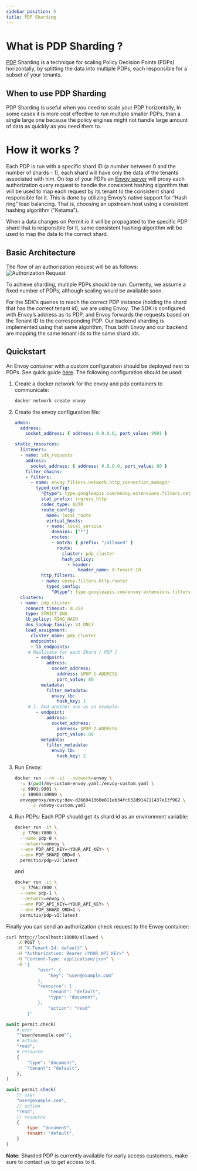 ```yaml
---
sidebar_position: 5
title: PDP Sharding
---
```


# What is PDP Sharding ?

[PDP](/concepts/pdp) Sharding is a technique for scaling Policy Decision Points (PDPs) horizontally,
by splitting the data into multiple PDPs, each responsible for a subset of your tenants.

## When to use PDP Sharding

PDP Sharding is useful when you need to scale your PDP horizontally,
In some cases it is more cost effective to run multiple smaller PDPs, than a single large one because the policy engines
might not handle large amount of data as quickly as you need them to.

# How it works ?

Each PDP is run with a specific shard ID (a number between 0 and the number of shards - 1),
each shard will have only the data of the tenants associated with him.
On top of your PDPs an [Envoy server](https://www.envoyproxy.io/docs/envoy/latest/) will proxy each authorization query request to handle the consistent hashing algorithm
that will be used to map each request by its tenant to the consistent shard responsible for it.
This is done by utilizing Envoy’s native support for “Hash ring” load balancing.
That is, choosing an upstream host using a consistent hashing algorithm (“Ketama”).

When a data changes on Permit.io it will be propagated to the specific PDP shard that is responsible for it,
same consistent hashing algorithm will be used to map the data to the correct shard.


## Basic Architecture

The flow of an authorization request will be as follows:
![Authorization Request](/img/diagrams/sharded-pdps-diagram.svg)


To achieve sharding, multiple PDPs should be run.
Currently, we assume a fixed number of PDPs, although scaling would be available soon.

For the SDK’s queries to reach the correct PDP instance (holding the shard that has the correct tenant id), we are using Envoy.
The SDK is configured with Envoy’s address as its PDP, and Envoy forwards the requests based on the Tenant ID to the corresponding PDP.
Our backend sharding is implemented using that same algorithm, Thus both Envoy and our backend are mapping the same tenant ids to the same shard ids.


## Quickstart

An Envoy container with a custom configuration should be deployed next to PDPs.
See quick guide [here](https://www.envoyproxy.io/docs/envoy/latest/start/quick-start/run-envoy#override-the-default-configuration).
The following configuration should be used:

1. Create a docker network for the envoy and pdp containers to communicate:
    ```sh
    docker network create envoy
    ```
2. Create the envoy configuration file:
    ```yaml
    admin:
      address:
        socket_address: { address: 0.0.0.0, port_value: 9901 }

    static_resources:
      listeners:
      - name: sdk_requests
        address:
          socket_address: { address: 0.0.0.0, port_value: 80 }
        filter_chains:
        - filters:
          - name: envoy.filters.network.http_connection_manager
            typed_config:
              "@type": type.googleapis.com/envoy.extensions.filters.network.http_connection_manager.v3.HttpConnectionManager
              stat_prefix: ingress_http
              codec_type: AUTO
              route_config:
                name: local_route
                virtual_hosts:
                - name: local_service
                  domains: ["*"]
                  routes:
                  - match: { prefix: "/allowed" }
                    route:
                      cluster: pdp_cluster
                      hash_policy:
                        - header:
                            header_name: X-Tenant-Id
              http_filters:
              - name: envoy.filters.http.router
                typed_config:
                  "@type": type.googleapis.com/envoy.extensions.filters.http.router.v3.Router
      clusters:
      - name: pdp_cluster
        connect_timeout: 0.25s
        type: STRICT_DNS
        lb_policy: RING_HASH
        dns_lookup_family: V4_ONLY
        load_assignment:
          cluster_name: pdp_cluster
          endpoints:
          - lb_endpoints:
         # Replicate for each Shard / PDP {
            - endpoint:
                address:
                  socket_address:
                    address: $PDP-1-ADDRESS
                    port_value: 80
              metadata:
                filter_metadata:
                  envoy.lb:
                    hash_key: 1
         # }. And another one as an example:
            - endpoint:
                address:
                  socket_address:
                    address: $PDP-2-ADDRESS
                    port_value: 80
              metadata:
                filter_metadata:
                  envoy.lb:
                    hash_key: 2
    ```
3. Run Envoy:
    ```sh
   docker run --rm -it --network=envoy \
      -v $(pwd)/my-custom-envoy.yaml:/envoy-custom.yaml \
      -p 9901:9901 \
      -p 10000:10000 \
      envoyproxy/envoy:dev-d266941360e811eb34fc632d914211437e13f962 \
          -c /envoy-custom.yaml
    ```
4. Run PDPs:
    Each PDP should get its shard id as an environment variable:
    ```sh
    docker run -it \
      -p 7766:7000 \
      --name pdp-0 \
      --network=envoy \
      --env PDP_API_KEY=<YOUR_API_KEY> \
      --env PDP_SHARD_ORD=0 \
      permitio/pdp-v2:latest
    ```
    and
    ```sh
    docker run -it \
      -p 7766:7000 \
      --name pdp-1 \
      --network=envoy \
      --env PDP_API_KEY=<YOUR_API_KEY> \
      --env PDP_SHARD_ORD=1 \
      permitio/pdp-v2:latest
   ```

Finally you can send an authorization check request to the Envoy container:

<Tabs groupId="language">
<TabItem value="curl" label="cURL">

```bash
curl http://localhost:10000/allowed \
    -X POST \
    -H "X-Tenant-Id: default" \
    -H "Authorization: Bearer <YOUR_API_KEY>" \
    -H "Content-Type: application/json" \
    -d '{
            "user": {
                "key": "user@example.com"
            },
            "resource": {
                "tenant": "default",
                "type": "document",
            },
                "action": "read"
        }'
```
</TabItem>
<TabItem value="python" label="Python">

```python
await permit.check(
    # user
    ""user@example.com"",
    # action
    "read",
    # resource
    {
        "type": "document",
        "tenant": "default",
    },
)
```

</TabItem>
<TabItem value="nodejs" label="Node.js">

```javascript
await permit.check(
    // user
    "user@example.com",
    // action
    "read",
    // resource
    {
        type: "document",
        tenant: "default",
    }
)
```

</TabItem>
</Tabs>

**Note:** Sharded PDP is currently available for early access customers, make sure to contact us to get access to it.

